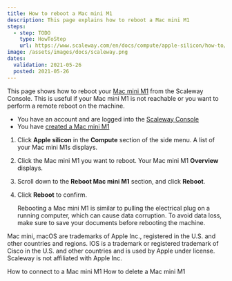```yaml
---
title: How to reboot a Mac mini M1
description: This page explains how to reboot a Mac mini M1
steps:
  - step: TODO
    type: HowToStep
    url: https://www.scaleway.com/en/docs/compute/apple-silicon/how-to/reboot-mac-mini-m1/
image: /assets/images/docs/scaleway.png
dates:
  validation: 2021-05-26
  posted: 2021-05-26
---
```


This page shows how to reboot your [Mac mini M1](/compute/apple-silicon/concepts#mac-mini-m1) from the Scaleway Console. This is useful if your Mac mini M1 is not reachable or you want to perform a remote reboot on the machine.

<Message type="requirement">

  - You have an account and are logged into the [Scaleway Console](https://console.scaleway.com)
  - You have [created a Mac mini M1](/compute/apple-silicon/how-to/create-mac-mini-m1/)

</Message>

1. Click **Apple silicon** in the **Compute** section of the side menu. A list of your Mac mini M1s displays.

  <Lightbox src="scaleway-m1-list.png" alt="" />

2. Click the Mac mini M1 you want to reboot. Your Mac mini M1 **Overview** displays.

3. Scroll down to the **Reboot Mac mini M1** section, and click **Reboot**.

  <Lightbox src="scaleway-m1-reboot.png" alt="" />

4. Click **Reboot** to confirm.

    <Lightbox src="scaleway-m1-reboot-modal.png" alt="" />

    <Message type="important">

    Rebooting a Mac mini M1 is similar to pulling the electrical plug on a running computer, which can cause data corruption. To avoid data loss, make sure to save your documents before rebooting the machine.

    </Message>

<Message type="note">

Mac mini, macOS are trademarks of Apple Inc., registered in the U.S. and other countries and regions. IOS is a trademark or registered trademark of Cisco in the U.S. and other countries and is used by Apple under license. Scaleway is not affiliated with Apple Inc.

</Message> 

<Navigation title="See Also">
  <PreviousButton to="/compute/apple-silicon/how-to/connect-to-mac-mini-m1/">How to connect to a Mac mini M1</PreviousButton>
  <NextButton to="/compute/apple-silicon/how-to/delete-mac-mini-m1/">How to delete a Mac mini M1</NextButton>
</Navigation>
